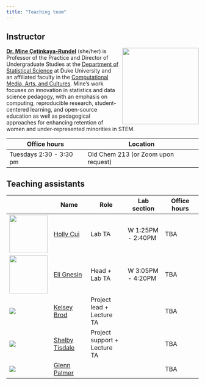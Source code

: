 ```yaml
---
title: "Teaching team"
---
```


## Instructor

![](images/team/mine.png){style="float:right;padding: 0 0 0 10px;" fig-alt="Headshot of Dr. Mine Çetinkaya-Rundel" width="200"}

[**Dr. Mine Çetinkaya-Rundel**](http://mine-cr.com/) (she/her) is Professor of the Practice and Director of Undergraduate Studies at the [Department of Statistical Science](https://stat.duke.edu/) at Duke University and an affiliated faculty in the [Computational Media, Arts, and Cultures](https://cmac.duke.edu/). Mine's work focuses on innovation in statistics and data science pedagogy, with an emphasis on computing, reproducible research, student-centered learning, and open-source education as well as pedagogical approaches for enhancing retention of women and under-represented minorities in STEM.

| Office hours            | Location                            |
|-------------------------|-------------------------------------|
| Tuesdays 2:30 - 3:30 pm | Old Chem 213 (or Zoom upon request) |

## Teaching assistants

|                                         | Name                                                          | Role                         | Lab section       | Office hours |
|---------------|---------------|---------------|---------------|---------------|
| ![](images/team/holly.png){width="100"} | [Holly Cui](https://www.linkedin.com/in/holly-cui-4b4520236/) | Lab TA                       | W 1:25PM - 2:40PM | TBA          |
| ![](images/team/eli.png){width="100"}   | [Eli Gnesin](https://www.linkedin.com/in/elignesin/)          | Head + Lab TA                | W 3:05PM - 4:20PM | TBA          |
| ![](images/team/kelsey.png)             | [Kelsey Brod](https://www.kelseybrod.com/)                    | Project lead + Lecture TA    |                   | TBA          |
| ![](images/team/shelby.png)             | [Shelby Tisdale](https://www.linkedin.com/in/shelby-tisdale/) | Project support + Lecture TA |                   | TBA          |
| ![](images/team/glenn.png)              | [Glenn Palmer](https://scholars.duke.edu/person/glenn.palmer) |                              |                   | TBA          |
